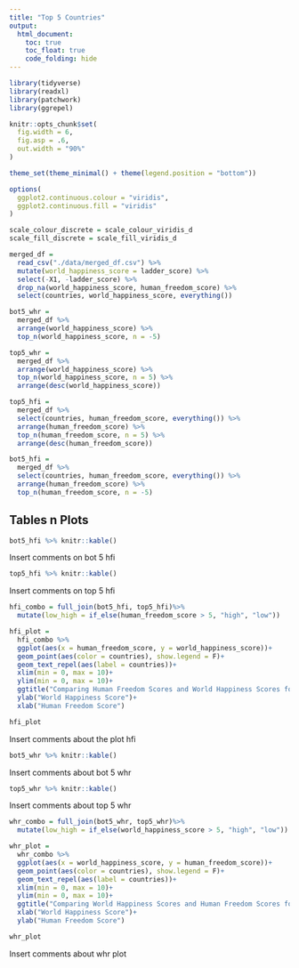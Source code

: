 ```yaml
---
title: "Top 5 Countries"
output:
  html_document:
    toc: true
    toc_float: true
    code_folding: hide
---
```


```r
library(tidyverse)
library(readxl)
library(patchwork)
library(ggrepel)

knitr::opts_chunk$set(
  fig.width = 6,
  fig.asp = .6,
  out.width = "90%"
)

theme_set(theme_minimal() + theme(legend.position = "bottom"))

options(
  ggplot2.continuous.colour = "viridis",
  ggplot2.continuous.fill = "viridis"
)

scale_colour_discrete = scale_colour_viridis_d
scale_fill_discrete = scale_fill_viridis_d
```

```r
merged_df = 
  read_csv("./data/merged_df.csv") %>% 
  mutate(world_happiness_score = ladder_score) %>% 
  select(-X1, -ladder_score) %>% 
  drop_na(world_happiness_score, human_freedom_score) %>% 
  select(countries, world_happiness_score, everything())
```

```r
bot5_whr = 
  merged_df %>% 
  arrange(world_happiness_score) %>% 
  top_n(world_happiness_score, n = -5)
```

```r
top5_whr = 
  merged_df %>% 
  arrange(world_happiness_score) %>% 
  top_n(world_happiness_score, n = 5) %>% 
  arrange(desc(world_happiness_score))

```

```r
top5_hfi = 
  merged_df %>% 
  select(countries, human_freedom_score, everything()) %>% 
  arrange(human_freedom_score) %>% 
  top_n(human_freedom_score, n = 5) %>% 
  arrange(desc(human_freedom_score))
```

```r
bot5_hfi = 
  merged_df %>% 
  select(countries, human_freedom_score, everything()) %>%
  arrange(human_freedom_score) %>% 
  top_n(human_freedom_score, n = -5)
```

## Tables n Plots


```r
bot5_hfi %>% knitr::kable()
```

Insert comments on bot 5 hfi

```r
top5_hfi %>% knitr::kable()
```

Insert comments on top 5 hfi



```r
hfi_combo = full_join(bot5_hfi, top5_hfi)%>% 
  mutate(low_high = if_else(human_freedom_score > 5, "high", "low"))

hfi_plot = 
  hfi_combo %>% 
  ggplot(aes(x = human_freedom_score, y = world_happiness_score))+
  geom_point(aes(color = countries), show.legend = F)+
  geom_text_repel(aes(label = countries))+
  xlim(min = 0, max = 10)+
  ylim(min = 0, max = 10)+  
  ggtitle("Comparing Human Freedom Scores and World Happiness Scores for Top 5 and Bottom 5 Human Freedom Scores")+
  ylab("World Happiness Score")+
  xlab("Human Freedom Score")

hfi_plot
```

Insert comments about the plot hfi

```r
bot5_whr %>% knitr::kable()
```

Insert comments about bot 5 whr

```r
top5_whr %>% knitr::kable()
```

Insert comments about top 5 whr

```r
whr_combo = full_join(bot5_whr, top5_whr)%>% 
  mutate(low_high = if_else(world_happiness_score > 5, "high", "low"))

whr_plot = 
  whr_combo %>% 
  ggplot(aes(x = world_happiness_score, y = human_freedom_score))+
  geom_point(aes(color = countries), show.legend = F)+
  geom_text_repel(aes(label = countries))+
  xlim(min = 0, max = 10)+
  ylim(min = 0, max = 10)+
  ggtitle("Comparing World Happiness Scores and Human Freedom Scores for Top 5 and Bottom 5 Happiness Scores")+
  xlab("World Happiness Score")+
  ylab("Human Freedom Score")

whr_plot
```

Insert comments about whr plot
